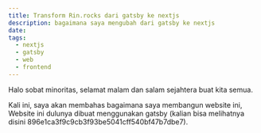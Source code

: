 ```yaml
---
title: Transform Rin.rocks dari gatsby ke nextjs
description: bagaimana saya mengubah dari gatsby ke nextjs
date:
tags:
  - nextjs
  - gatsby
  - web
  - frontend
---
```


Halo sobat minoritas, selamat malam dan salam sejahtera buat kita semua.

Kali ini, saya akan membahas bagaimana saya membangun website ini, Website ini dulunya dibuat menggunakan gatsby (kalian bisa melihatnya disini 896e1ca3f9c9cb3f93be5041cff540bf47b7dbe7).
